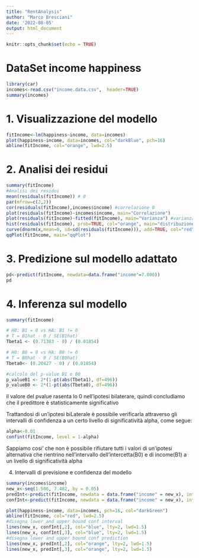 ---
title: "RentAnalysis"
author: "Marco Bresciani"
date: '2022-08-05'
output: html_document
---

```{r setup, include=FALSE}
knitr::opts_chunk$set(echo = TRUE)
```
# DataSet income happiness
```{r}
library(car)
incomes<-read.csv("income.data.csv",  header=TRUE)
summary(incomes)
```
# 1. Visualizzazione del modello
```{r}
fitIncome<-lm(happiness~income, data=incomes)
plot(happiness~income, data=incomes, col="darkBlue", pch=16)
abline(fitIncome, col="orange", lwd=2.5)

```

# 2. Analisi dei residui

```{r}
summary(fitIncome)
#Analisi dei residui
mean(residuals(fitIncome)) # 0
par(mfrow=c(2,2))
cor(residuals(fitIncome),incomes$income) #correlazione 0
plot(residuals(fitIncome)~incomes$income, main="Correlazione")
plot(residuals(fitIncome)~fitted(fitIncome), main="Varianza") #varianza omogenea
hist(residuals(fitIncome), prob=TRUE, col="orange", main="distribuzione Residui")
curve(dnorm(x,mean=0, sd=sd(residuals(fitIncome))), add=TRUE, col="red", lwd=2.5) #distribuzione normale
qqPlot(fitIncome, main="qqPlot")
```
# 3. Predizione sul modello adattato
```{r}
pd<-predict(fitIncome, newdata=data.frame("income"=7.000))
pd
```
# 4. Inferenza sul modello
```{r}
summary(fitIncome)

# H0: B1 = 0 vs HA: B1 != 0
# T = B1hat - 0 / SE(B1hat)
Tbeta1 <- (0.71383 - 0) / (0.01854)

# H0: B0 = 0 vs HA: B0 != 0
# T = B0hat - 0 / SE(B0hat)
Tbeta0<- (0.20427 - 0) / (0.01854)

#calcolo del p-value B1 e B0
p_valueB1 <- 2*(1-pt(abs(Tbeta1), df=496))
p_valueB0 <- 2*(1-pt(abs(Tbeta0), df=496))

```

il valore del pvalue rasenta lo 0 nell'ipotesi bilaterare, quindi concludiamo che il predittore è 
statisticamente significativo

Trattandosi di un'ipotesi biLaterale è possibile verificarla attraverso gli intervalli di confidenza a un
certo livello di significatività alpha, come segue:

```{r}
alpha<-0.01
confint(fitIncome, level = 1-alpha)


```
Sappiamo cosi' che non è possibile rifiutare tutti i valori di un'ipotesi alternativa
che rientrino nell'intervallo dell'intercetta(B0) e di income(B1) a un livello di significatività alpha

4. Intervalli di previsione e confidenza del modello
```{r}
summary(incomes$income)
new_x<-seq(1.506, 7.482, by = 0.05)
predInt<-predict(fitIncome, newdata = data.frame("income" = new_x), interval = "prediction")
confInt<-predict(fitIncome, newdata = data.frame("income" = new_x), interval = "confidence")

plot(happiness~income, data=incomes, pch=16, col="darkGreen")
abline(fitIncome, col="red", lwd=2.5)
#disegna lower and upper bound conf interval
lines(new_x, confInt[,2], col="blue", lty=2, lwd=1.5)
lines(new_x, confInt[,3], col="blue", lty=2, lwd=1.5)
#disegna lower and upper bound conf prediction
lines(new_x, predInt[,2], col="orange", lty=2, lwd=1.5)
lines(new_x, predInt[,3], col="orange", lty=2, lwd=1.5)
```

